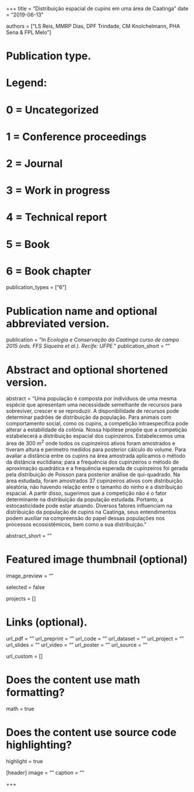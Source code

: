 +++
title = "Distribuição espacial de cupins em uma área de Caatinga"
date = "2019-06-13"

authors = ["LS Reis, MMRP Dias, DPF Trindade, CM Knolchelmann, PHA Sena & FPL Melo"]

# Publication type.
# Legend:
# 0 = Uncategorized
# 1 = Conference proceedings
# 2 = Journal
# 3 = Work in progress
# 4 = Technical report
# 5 = Book
# 6 = Book chapter
publication_types = ["6"]

# Publication name and optional abbreviated version.
publication = "In *Ecologia e Conservação da Caatinga curso de campo 2015 (eds. FFS Siqueira et al.). Recife: UFPE*."
publication_short = ""

# Abstract and optional shortened version.
abstract = "Uma população é composta por indivíduos de uma mesma espécie que apresentam uma necessidade semelhante de recursos para sobreviver, crescer e se reproduzir. A disponibilidade de recursos pode determinar padrões de distribuição da população. Para animais com comportamento social, como os cupins, a competição intraespecífica pode alterar a estabilidade da colônia. Nossa hipótese propõe que a competição estabelecerá a distribuição espacial dos cupinzeiros. Estabelecemos uma área de 300 m<sup>2</sup> onde todos os cupinzeiros ativos foram amostrados e tiveram altura e perímetro medidos para posterior cálculo do volume. Para avaliar a distância entre os cupins na área amostrada aplicamos o método da distância euclidiana; para a frequência dos cupinzeiros o método de aproximação quadrática e a frequência esperada de cupinzeiros foi gerada pela distribuição de Poisson para posterior análise de qui-quadrado. Na área estudada, foram amostrados 37 cupinzeiros ativos com distribuição aleatória, não havendo relação entre o tamanho do ninho e a distribuição espacial. A partir disso, sugerimos que a competição não é o fator determinante na distribuição da população estudada. Portanto, a estocasticidade pode estar atuando. Diversos fatores influenciam na distribuição da população de cupins na Caatinga, seus entendimentos podem auxiliar na compreensão do papel dessas populações nos processos ecossistêmicos, bem como a sua distribuição."

abstract_short = ""

# Featured image thumbnail (optional)
image_preview = ""

selected = false

projects = []

# Links (optional).
url_pdf = ""
url_preprint = ""
url_code = ""
url_dataset = ""
url_project = ""
url_slides = ""
url_video = ""
url_poster = ""
url_source = ""

url_custom = []

# Does the content use math formatting?
math = true

# Does the content use source code highlighting?
highlight = true

[header]
image = ""
caption = ""

+++
